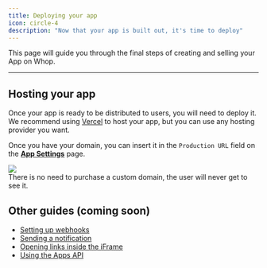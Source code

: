 ```yaml
---
title: Deploying your app
icon: circle-4
description: "Now that your app is built out, it's time to deploy"
---
```


This page will guide you through the final steps of creating and selling your App on Whop.

---

## Hosting your app

Once your app is ready to be distributed to users, you will need to deploy it. We recommend using [Vercel](https://vercel.com) to host your app, but you can use any hosting provider you want.

Once you have your domain, you can insert it in the `Production URL` field on the [**App Settings**](https://whop.com/apps) page.

<Frame>
  <img src="https://imgur.com/Fv4zUpG.png" />
</Frame>

<br />

<Tip>
  There is no need to purchase a custom domain, the user will never get to see
  it.
</Tip>

## Other guides (coming soon)

- [Setting up webhooks](/sdk/webhooks)
- [Sending a notification](/apps/notifications)
- [Opening links inside the iFrame](/sdk/iframe)
- [Using the Apps API](/api-reference/v5/apps/overview)
